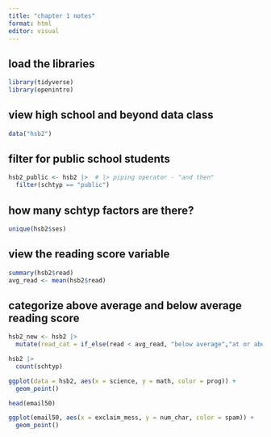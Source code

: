 ---
title: "chapter 1 notes"
format: html
editor: visual
---

## load the libraries

```{r message = FALSE}
library(tidyverse)
library(openintro)
```

## view high school and beyond data class

```{r}
data("hsb2")
```

## filter for public school students

```{r}
hsb2_public <- hsb2 |>  # |> piping operator - "and then"
  filter(schtyp == "public")
```

## how many schtyp factors are there?

```{r}
unique(hsb2$ses)
```

## view the reading score variable

```{r}
summary(hsb2$read)
avg_read <- mean(hsb2$read)
```

## categorize above average and below average reading score

```{r}
hsb2_new <- hsb2 |>
  mutate(read_cat = if_else(read < avg_read, "below average","at or above average"))
```

```{r}
hsb2 |> 
  count(schtyp)
```

```{r}
ggplot(data = hsb2, aes(x = science, y = math, color = prog)) +
  geom_point()
```

```{r}
head(email50)
```

```{r}
ggplot(email50, aes(x = exclaim_mess, y = num_char, color = spam)) +
  geom_point()
```
